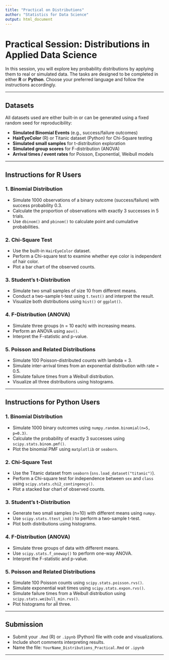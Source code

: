 ```yaml
---
title: "Practical on Distributions"
author: "Statistics for Data Science"
output: html_document
---
```


# Practical Session: Distributions in Applied Data Science

In this session, you will explore key probability distributions by applying them to real or simulated data. The tasks are designed to be completed in either **R** or **Python**. Choose your preferred language and follow the instructions accordingly.

---

## Datasets

All datasets used are either built-in or can be generated using a fixed random seed for reproducibility:

- **Simulated Binomial Events** (e.g., success/failure outcomes)
- **HairEyeColor** (R) or Titanic dataset (Python) for Chi-Square testing
- **Simulated small samples** for t-distribution exploration
- **Simulated group scores** for F-distribution (ANOVA)
- **Arrival times / event rates** for Poisson, Exponential, Weibull models

---

## Instructions for R Users

### 1. Binomial Distribution

- Simulate 1000 observations of a binary outcome (success/failure) with success probability 0.3.
- Calculate the proportion of observations with exactly 3 successes in 5 trials.
- Use `dbinom()` and `pbinom()` to calculate point and cumulative probabilities.

### 2. Chi-Square Test

- Use the built-in `HairEyeColor` dataset.
- Perform a Chi-square test to examine whether eye color is independent of hair color.
- Plot a bar chart of the observed counts.

### 3. Student's t-Distribution

- Simulate two small samples of size 10 from different means.
- Conduct a two-sample t-test using `t.test()` and interpret the result.
- Visualize both distributions using `hist()` or `ggplot()`.

### 4. F-Distribution (ANOVA)

- Simulate three groups (n = 10 each) with increasing means.
- Perform an ANOVA using `aov()`.
- Interpret the F-statistic and p-value.

### 5. Poisson and Related Distributions

- Simulate 100 Poisson-distributed counts with lambda = 3.
- Simulate inter-arrival times from an exponential distribution with rate = 0.5.
- Simulate failure times from a Weibull distribution.
- Visualize all three distributions using histograms.

---

## Instructions for Python Users

### 1. Binomial Distribution

- Simulate 1000 binary outcomes using `numpy.random.binomial(n=5, p=0.3)`.
- Calculate the probability of exactly 3 successes using `scipy.stats.binom.pmf()`.
- Plot the binomial PMF using `matplotlib` or `seaborn`.

### 2. Chi-Square Test

- Use the Titanic dataset from `seaborn` (`sns.load_dataset("titanic")`).
- Perform a Chi-square test for independence between `sex` and `class` using `scipy.stats.chi2_contingency()`.
- Plot a stacked bar chart of observed counts.

### 3. Student's t-Distribution

- Generate two small samples (n=10) with different means using `numpy`.
- Use `scipy.stats.ttest_ind()` to perform a two-sample t-test.
- Plot both distributions using histograms.

### 4. F-Distribution (ANOVA)

- Simulate three groups of data with different means.
- Use `scipy.stats.f_oneway()` to perform one-way ANOVA.
- Interpret the F-statistic and p-value.

### 5. Poisson and Related Distributions

- Simulate 100 Poisson counts using `scipy.stats.poisson.rvs()`.
- Simulate exponential wait times using `scipy.stats.expon.rvs()`.
- Simulate failure times from a Weibull distribution using `scipy.stats.weibull_min.rvs()`.
- Plot histograms for all three.

---

## Submission

- Submit your `.Rmd` (R) or `.ipynb` (Python) file with code and visualizations.
- Include short comments interpreting results.
- Name the file: `YourName_Distributions_Practical.Rmd` or `.ipynb`

---



